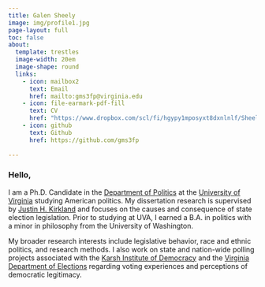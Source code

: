 ```yaml
---
title: Galen Sheely
image: img/profile1.jpg
page-layout: full
toc: false
about:
  template: trestles
  image-width: 20em
  image-shape: round
  links:
    - icon: mailbox2
      text: Email
      href: mailto:gms3fp@virginia.edu
    - icon: file-earmark-pdf-fill
      text: CV
      href: "https://www.dropbox.com/scl/fi/hgypy1mposyxt8dxnlnlf/Sheely_CV.pdf?rlkey=9jpb3nxwzkd20kze0k3agfifc&dl=0"
    - icon: github
      text: Github
      href: https://github.com/gms3fp
      
---
```


### Hello,

I am a Ph.D. Candidate in the [Department of Politics](https://politics.virginia.edu/) at  the [University of Virginia](http://www.virginia.edu/) studying American politics. My dissertation research is supervised by [Justin H. Kirkland](https://jhkirkla.com/) and focuses on the causes and consequence of state election legislation. Prior to studying at UVA, I earned a B.A. in politics with a minor in philosophy from the University of Washington.

My broader research interests include legislative behavior, race and ethnic politics, and research methods. I also work on state and nation-wide polling projects associated with the [Karsh Institute of Democracy](https://karshinstitute.virginia.edu/) and the [Virginia Department of Elections](https://www.elections.virginia.gov/) regarding voting experiences and perceptions of democratic legitimacy.
